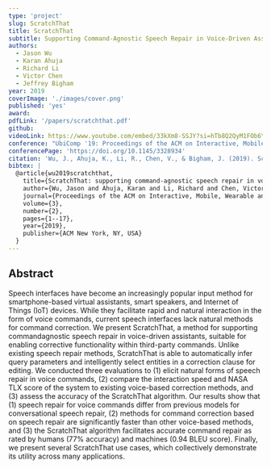 ```yaml
---
type: 'project'
slug: ScratchThat
title: ScratchThat
subtitle: Supporting Command-Agnostic Speech Repair in Voice-Driven Assistants
authors:
  - Jason Wu
  - Karan Ahuja
  - Richard Li
  - Victor Chen
  - Jeffrey Bigham
year: 2019
coverImage: './images/cover.png'
published: 'yes'
award:
pdfLink: '/papers/scratchthat.pdf'
github:
videoLink: https://www.youtube.com/embed/33kXm8-SSJY?si=hTb8Q2QyM1FOb6Y7
conference: "UbiComp '19: Proceedings of the ACM on Interactive, Mobile, Wearable and Ubiquitous Technologies"
conferencePage: 'https://doi.org/10.1145/3328934'
citation: 'Wu, J., Ahuja, K., Li, R., Chen, V., & Bigham, J. (2019). ScratchThat: supporting command-agnostic speech repair in voice-driven assistants. Proceedings of the ACM on Interactive, Mobile, Wearable and Ubiquitous Technologies, 3(2), 1-17.'
bibtex: |
  @article{wu2019scratchthat,
    title={ScratchThat: supporting command-agnostic speech repair in voice-driven assistants},
    author={Wu, Jason and Ahuja, Karan and Li, Richard and Chen, Victor and Bigham, Jeffrey},
    journal={Proceedings of the ACM on Interactive, Mobile, Wearable and Ubiquitous Technologies},
    volume={3},
    number={2},
    pages={1--17},
    year={2019},
    publisher={ACM New York, NY, USA}
  }
---
```


## Abstract

Speech interfaces have become an increasingly popular input method for smartphone-based virtual assistants, smart speakers, and Internet of Things (IoT) devices. While they facilitate rapid and natural interaction in the form of voice commands, current speech interfaces lack natural methods for command correction. We present ScratchThat, a method for supporting commandagnostic speech repair in voice-driven assistants, suitable for enabling corrective functionality within third-party commands. Unlike existing speech repair methods, ScratchThat is able to automatically infer query parameters and intelligently select entities in a correction clause for editing. We conducted three evaluations to (1) elicit natural forms of speech repair in voice commands, (2) compare the interaction speed and NASA TLX score of the system to existing voice-based correction methods, and (3) assess the accuracy of the ScratchThat algorithm. Our results show that (1) speech repair for voice commands differ from previous models for conversational speech repair, (2) methods for command correction based on speech repair are significantly faster than other voice-based methods, and (3) the ScratchThat algorithm facilitates accurate command repair as rated by humans (77% accuracy) and machines (0.94 BLEU score). Finally, we present several ScratchThat use cases, which collectively demonstrate its utility across many applications.
